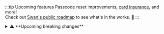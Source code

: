 :::tip Upcoming features
Passcode reset improvements, [card insurance](https://docs.swan.io/preview/card-insurance/), and more!<br />
Check out [Swan's public roadmap](https://swanio.notion.site/Swan-Public-Roadmap-385e4b2e91b3409786a6c8e885654a22) to see what's in the works. :rocket:
:::

<details>
  <summary>⚠️ **Upcoming breaking changes**</summary>

  <div>

⚠️ Starting **October 1st**, we're removing the `paymentId` field from the `initiateSepaDirectDebitMerchantPayment` mutation. 
Instead, retrieve the ID from the `merchantPayment` field, which now returns the Merchant Payment object.

📖 Starting **October 9th**, the new **[Verification of Payee](/preview/vop/verification-of-payee/)** regulation takes effect.

📡 Starting **October 9th**, bulk SEPA Credit Transfers from individual account holders will be rejected if [verification tokens](/preview/vop/guide-verify-beneficiary/#step-3) aren't included in the payment initiation. You must either implement the `verifyBeneficiary` mutation (recommended) or restrict bulk credit transfer access to company accounts only. This change applies to both Live and Sandbox environments.

🛑 Starting **October 9th**, the `initiateCreditTransfers` mutation will return a new [rejection reason](https://api-reference.swan.io/objects/beneficiary-verification-token-already-consumed-rejection/) if the `BeneficiaryVerificationToken` was previously used in another credit transfer initiation. 

💳 On **October 16th**, the `CardUrl` field will be removed. This field is being deprecated. Use `cardMaskedNumber`, `expiryDate`, and `cardDesignUrl` instead.

🛒 On **October 16th**, the following [merchant profiles and merchant payment methods](/topics/merchants/) breaking changes will take effect:

- A new `WaitingForInformation` status and `verificationRequirements` list will be available for merchant profiles and merchant payment methods to communicate missing information. These requirements must be provided at the merchant profile level using the `requestMerchantProfile` and `requestMerchantProfileUpdate` mutations. 
- A new `supportingDocumentCollections` field will also be available at the merchant profile level for providing required documents.
- The fields `invoiceExample`, `expectedMonthlyPaymentVolume`, `merchantWebsite`, `socialNetwork`, `supportWebsite`, `termsAndConditions` will be **removed** from the API.
- `rejectReasons` will be removed for card payment methods.
- `rejectionReasons` for `Rejected` merchant profiles and Merchant Payment Methods will become mandatory in the Testing APIs `simulateMerchantProfileRequestOutcome` and `simulateMerchantPaymentMethodRequestOutcome`.
- Dynamic rolling reserve changes and maximum payment amount limits will be introduced at the merchant payment method level to mitigate risk. Subscribe to the `MerchantPaymentMethod.Created` and `MerchantPaymentMethod.Updated` webhooks for these updates.

💸 Effective **October 19th**, we're introducing the following updates to the `initiateCreditTransfers` endpoint to improve its usability and clarity:

- The `save` parameter will default to `false`.
- The `mode` parameter will be a **required** field. The default value is set to `Regular`.
- The `isMyOwnIban` and `beneficiaryId` input fields will be **removed**.
- The API will return a `ValidationRejection` error instead of `ForbiddenRejection` when an input contains **invalid** data.

✔️ Starting **October 31st**, in the context of the Verification of Payee regulation, the `beneficiaryVerification` query will be deprecated. Use `verifyBeneficiary` instead to ensure uninterrupted service.

⚠️ Starting **October 31st**, the `taxIdentificationNumber` will be a mandatory field at onboarding when an account holder's residency country doesn't match the `accountCountry`. This is to comply with [CRS (Common Reporting Standard) regulations](https://www.oecd.org/content/dam/oecd/en/topics/policy-issue-focus/aeoi/jersey-guidance-notes-crs.pdf).

👥 Starting **December 31st**, the `bookedBalanceAfter` field will be removed from the transaction query. Use the `balanceAfter.amount` on `BookedTransactionStatusInfo` instead.

  </div>
</details>

<br/>